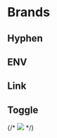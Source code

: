 


<Meta title="Brands/Logos" />

# Brands

## Hyphen

<Box direction="row">
  <Box
    background="secondary"
    padding="4xl"
    width="50"
    height="7xl"
    alignItems="center"
    justifyContent="center"
    gap="xl"
  >
    <HyphenLogoHorizontalRgbPositive width="160px" />
  </Box>
  <Box
    background="inverse"
    padding="4xl"
    width="50"
    height="7xl"
    alignItems="center"
    justifyContent="center"
    gap="xl"
  >
    <HyphenLogoHorizontalRgbNegative width="160px" />
  </Box>
</Box>

<Box direction="row">
  <Box
    background="secondary"
    padding="4xl"
    width="50"
    height="7xl"
    alignItems="center"
    justifyContent="center"
    gap="xl"
  >
    <HyphenLogoHorizontalBlack width="160px" />
  </Box>
  <Box
    background="brand-gradient"
    padding="4xl"
    width="50"
    height="7xl"
    alignItems="center"
    justifyContent="center"
    gap="xl"
  >
    <HyphenLogoHorizontalWhite width="160px" />
  </Box>
</Box>

## ENV

<Box direction="row">
  <Box
    background="secondary"
    padding="4xl"
    width="50"
    height="7xl"
    alignItems="center"
    justifyContent="center"
    gap="xl"
  >
    <EnvLogoRgbPositive width="160px" />
  </Box>
  <Box
    background="dark-purple"
    padding="4xl"
    width="50"
    height="7xl"
    alignItems="center"
    justifyContent="center"
    gap="xl"
  >
    <EnvLogoRgbNegative width="160px" />
  </Box>
</Box>

## Link

<Box direction="row">
  <Box
    background="secondary"
    padding="4xl"
    width="50"
    height="7xl"
    alignItems="center"
    justifyContent="center"
    gap="xl"
  >
    <LinkLogoRgbPositive width="160px" />
  </Box>
  <Box
    background="dark-grey"
    padding="4xl"
    width="50"
    height="7xl"
    alignItems="center"
    justifyContent="center"
    gap="xl"
  >
    <LinkLogoRgbNegative width="160px" />
  </Box>
</Box>

## Toggle

<Box direction="row">
  <Box
    background="secondary"
    padding="4xl"
    width="50"
    height="7xl"
    alignItems="center"
    justifyContent="center"
    gap="xl"
  >
    <ToggleLogoHorizontalRgbPositive width="160px" />
  </Box>
  <Box
    background="dark-purple"
    padding="4xl"
    width="50"
    height="7xl"
    alignItems="center"
    justifyContent="center"
    gap="xl"
  >
    <ToggleLogoHorizontalRgbNegative width="160px" />
  </Box>
</Box>

{/* <img src={ToggleLogo} /> */}
